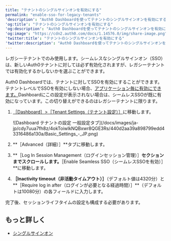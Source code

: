 ```yaml
---
title: "テナントのシングルサインオンを有効にする"
permalink: "enable-sso-for-legacy-tenants"
'description': "Auth0 Dashboardを使ってテナントのシングルサインオンを有効にする方法を説明します。レガシーテナントでのみ使用します。"
'og:title': "テナントのシングルサインオンを有効にする"
'og:description': "Auth0 Dashboardを使ってテナントのシングルサインオンを有効にする方法を説明します。レガシーテナントでのみ使用します。"
'og:image': "https://cdn2.auth0.com/docs/1.14576.0/img/share-image.png"
'twitter:title': "テナントのシングルサインオンを有効にする"
'twitter:description': "Auth0 Dashboardを使ってテナントのシングルサインオンを有効にする方法を説明します。レガシーテナントでのみ使用します。"
---
```


<Note>

レガシーテナントでのみ使用します。シームレスなシングルサインオン（SSO）は、新しいAuth0テナントに対しては必ず有効化されますが、レガシーテナントでは有効化するかしないかを選ぶことができます。

</Note>

<Tooltip data-tooltip-id="react-containers-DefinitionTooltip-0" href="/docs/ja-jp/glossary?term=auth0-dashboard" tip="Auth0 Dashboard: サービスを構成するためのAuth0の主製品。" cta="用語集の表示">Auth0 Dashboard</Tooltip>では、テナントに対して<Tooltip data-tooltip-id="react-containers-DefinitionTooltip-0" href="/docs/ja-jp/glossary?term=single-sign-on" tip="シングルサインオン（SSO）: ユーザーが1つのアプリケーションにログインした後、そのユーザーを他のアプリケーションに自動的にログインさせるサービス。" cta="用語集の表示">SSO</Tooltip>を有効にすることができます。テナントレベルでSSOを有効にしない場合、[アプリケーション毎に有効にできます。](/docs/ja-jp/get-started/applications/enable-sso-for-applications)Dashboardにこの設定が表示されない場合は、シームレスSSOが既に有効になっています。この切り替えができるのはレガシーテナントに限ります。

1. [［Dashboard］>［Tenant Settings（テナント設定）］](https://manage.auth0.com/#/tenant)に移動します。

   <Frame>![Dashboard テナントの設定 一般設定タブ](/docs/images/ja-jp/cdy7uua7fh8z/4okToiwlkNQBxwr8QGE3Rs/440d2aa39a898799edd43316486a130a/Basic_Settings_-_JP.png)</Frame>

2. **［Advanced（詳細）］**タブに移動します。
3. **［Log In Session Management（ログインセッション管理）］**セクションまでスクロールします。**［Enable Seamless SSO（シームレスSSOを有効）］**に移動します。
4. **［Inactivity timeout（非活動タイムアウト）］**（デフォルト値は4320分）と**［Require log in after（ログインが必要となる経過時間）］**（デフォルトは10080分）の各フィールドに入力します。

完了後、セッションライフタイムの設定も構成する必要があります。

## もっと詳しく

* [シングルサインオン](/docs/ja-jp/authenticate/single-sign-on)